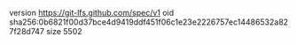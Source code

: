 version https://git-lfs.github.com/spec/v1
oid sha256:0b6821f00d37bce4d9419ddf451f06c1e23e2226757ec14486532a827f28d747
size 5502

